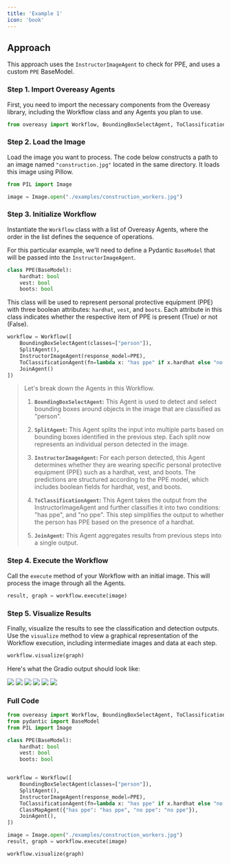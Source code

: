 ```yaml
---
title: 'Example 1'
icon: 'book'
---
```


## Approach

This approach uses the `InstructorImageAgent` to check for PPE, and uses a custom `PPE` BaseModel.

### **Step 1. Import Overeasy Agents**

First, you need to import the necessary components from the Overeasy library, including the Workflow class and any Agents you plan to use. 

```python example_1.py
from overeasy import Workflow, BoundingBoxSelectAgent, ToClassificationAgent, JoinAgent, SplitAgent, InstructorImageAgent, ClassMapAgent
```

### **Step 2. Load the Image**

Load the image you want to process. The code below constructs a path to an image named `"construction.jpg"` located in the same directory. It loads this image using Pillow.

```python example_1.py
from PIL import Image

image = Image.open("./examples/construction_workers.jpg")
```

### **Step 3. Initialize Workflow**

Instantiate the `Workflow` class with a list of Overeasy Agents, where the order in the list defines the sequence of operations.

For this particular example, we'll need to define a Pydantic `BaseModel` that will be passed into the `InstructorImageAgent`.
```python example_1.py
class PPE(BaseModel):
    hardhat: bool
    vest: bool
    boots: bool
```

This class will be used to represent personal protective equipment (PPE) with three boolean attributes: `hardhat`, `vest`, and `boots`. Each attribute in this class indicates whether the respective item of PPE is present (True) or not (False).

```python example_1.py
workflow = Workflow([
    BoundingBoxSelectAgent(classes=["person"]),
    SplitAgent(),
    InstructorImageAgent(response_model=PPE),
    ToClassificationAgent(fn=lambda x: "has ppe" if x.hardhat else "no ppe"),
    JoinAgent()
])
```

> Let's break down the Agents in this Workflow.
> 
> 1. **`BoundingBoxSelectAgent`:** This Agent is used to detect and select bounding boxes around objects in the image that are classified as "person".
> 
> 2. **`SplitAgent`:** This Agent splits the input into multiple parts based on bounding boxes identified in the previous step. Each split now represents an individual person detected in the image.
> 
> 3. **`InstructorImageAgent`:** For each person detected, this Agent determines whether they are wearing specific personal protective equipment (PPE) such as a hardhat, vest, and boots. The predictions are structured according to the PPE model, which includes boolean fields for hardhat, vest, and boots.
> 
> 4. **`ToClassificationAgent`:** This Agent takes the output from the InstructorImageAgent and further classifies it into two conditions: "has ppe", and "no ppe". This step simplifies the output to whether the person has PPE based on the presence of a hardhat. 
> 
> 5. **`JoinAgent`:** This Agent aggregates results from previous steps into a single output.

### **Step 4. Execute the Workflow**

Call the `execute` method of your Workflow with an initial image. This will process the image through all the Agents.

```python workflow.py
result, graph = workflow.execute(image)
```

### **Step 5. Visualize Results**

Finally, visualize the results to see the classification and detection outputs. Use the `visualize` method to view a graphical representation of the Workflow execution, including intermediate images and data at each step.

```python workflow.py
workflow.visualize(graph)
```

Here's what the Gradio output should look like:

<AccordionGroup>
  <Accordion title="Step 1: Input Image">
    <Frame>
    <img src="/examples/ex-1-images/step1.png" />
    </Frame>
  </Accordion>

  <Accordion title="Step 2: BoundingBoxSelectAgent">
    <Frame>
    <img src="/examples/ex-1-images/step2.png" />
    </Frame>
  </Accordion>

  <Accordion title="Step 3: SplitAgent">
    <Frame>
    <img src="/examples/ex-1-images/step3.png" />
    </Frame>
  </Accordion>

  <Accordion title="Step 4: InstructorImageAgent">
    <Frame>
    <img src="/examples/ex-1-images/step4.png" />
    </Frame>
  </Accordion>

  <Accordion title="Step 5: ToClassificationAgent">
    <Frame>
    <img src="/examples/ex-1-images/step5.png" />
    </Frame>
  </Accordion>

  <Accordion title="Step 6: JoinAgent">
    <Frame>
    <img src="/examples/ex-1-images/step6.png" />
    </Frame>
  </Accordion>

</AccordionGroup>


### Full Code

```python example_1.py
from overeasy import Workflow, BoundingBoxSelectAgent, ToClassificationAgent, JoinAgent, SplitAgent, InstructorImageAgent, ClassMapAgent
from pydantic import BaseModel
from PIL import Image

class PPE(BaseModel):
    hardhat: bool
    vest: bool
    boots: bool


workflow = Workflow([
    BoundingBoxSelectAgent(classes=["person"]),
    SplitAgent(),
    InstructorImageAgent(response_model=PPE),
    ToClassificationAgent(fn=lambda x: "has ppe" if x.hardhat else "no ppe"),
    ClassMapAgent({"has ppe": "has ppe", "no ppe": "no ppe"}),
    JoinAgent(),
])

image = Image.open("./examples/construction_workers.jpg")
result, graph = workflow.execute(image)

workflow.visualize(graph)
```
